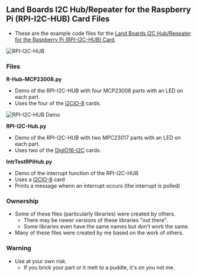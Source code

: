 == Land Boards I2C Hub/Repeater for the Raspberry Pi (RPI-I2C-HUB) Card Files ==

* These are the example code files for the [http://land-boards.com/blwiki/index.php?title=RPI-I2C-HUB Land Boards I2C Hub/Repeater for the Raspberry Pi (RPI-I2C-HUB) Card].

<img src="http://land-boards.com/blwiki/images/d/d0/I2C-RPT-01_5881-CCA-640px.jpg" alt="RPI-I2C-HUB" title="RPI-I2C-HUB" />

=== Files ===

'''R-Hub-MCP23008.py'''
* Demo of the RPI-I2C-HUB with four MCP23008 parts with an LED on each part.
* Uses the four of the [http://land-boards.com/blwiki/index.php?title=I2CIO-8 I2CIO-8] cards.

<img src="http://land-boards.com/blwiki/images/3/33/I2C-RPT-01-Demo01-512px.jpg" alt="RPI-I2C-HUB Demo" title="RPI-I2C-HUB Demo" />

'''RPI-I2C-Hub.py'''
* Demo of the RPI-I2C-HUB with two MPC23017 parts with an LED on each part.
* Uses two of the [http://land-boards.com/blwiki/index.php?title=DigIO16-I2C DigIO16-I2C] cards.

'''IntrTestRPiHub.py'''

* Demo of the interrupt function of the RPI-I2C-HUB
* Uses a [http://land-boards.com/blwiki/index.php?title=I2CIO-8 I2CIO-8] card
* Prints a message whenn an interrupt occurs (the interrupt is polled)

=== Ownership ===

* Some of these files (particularly libraries) were created by others.
** There may be newer versions of these libraries "out there".
** Some libraries even have the same names but don't work the same.
* Many of these files were created by me based on the work of others.

=== Warning ===

* Use at your own risk.
** If you brick your part or it melt to a puddle, it's on you not me.
